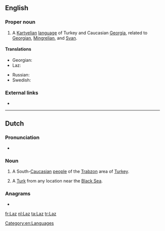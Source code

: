 ==English==
{{wikipedia|Laz language}}

===Proper noun===
{{en-proper noun}}

# A [[Kartvelian]] [[language]] of Turkey and Caucasian [[Georgia]], related to [[Georgian]], [[Mingrelian]], and [[Svan]].

====Translations====
{{trans-top|language}}
* Georgian: {{t|ka|ლაზური}}
* Laz: {{t|lzz|ლაზური ნენა}}
{{trans-mid}}
* Russian: {{t+|ru|ла́зский|m}}
* Swedish: {{t+|sv|laziska|c}}
{{trans-bottom}}

===External links===
* {{ethnologue|code=lzz}}

[[Category:en:Languages]]

----

==Dutch==

===Pronunciation===
* {{audio|Nl-Laz.ogg|Audio|lang=nl}}

===Noun===
{{nl-noun|m|-|-}}

# A South-[[Caucasian]] [[w:Laz people|people]] of the [[w:Trabzon|Trabzon]] area of [[Turkey]].
# {{label|nl|slang}} A [[Turk]] from any location near the [[Black Sea]].

===Anagrams===
* {{l|nl|zal}}

[[fr:Laz]]
[[nl:Laz]]
[[ta:Laz]]
[[tr:Laz]]